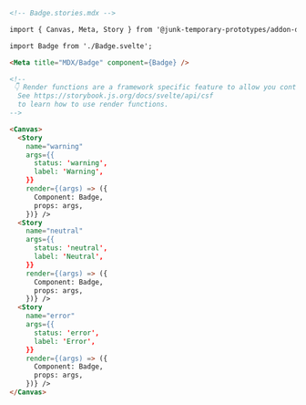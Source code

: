 ```md
<!-- Badge.stories.mdx -->

import { Canvas, Meta, Story } from '@junk-temporary-prototypes/addon-docs';

import Badge from './Badge.svelte';

<Meta title="MDX/Badge" component={Badge} />

<!--
 👇 Render functions are a framework specific feature to allow you control on how the component renders.
  See https://storybook.js.org/docs/svelte/api/csf
  to learn how to use render functions.
-->

<Canvas>
  <Story
    name="warning"
    args={{
      status: 'warning',
      label: 'Warning',
    }}
    render={(args) => ({
      Component: Badge,
      props: args,
    })} />
  <Story
    name="neutral"
    args={{
      status: 'neutral',
      label: 'Neutral',
    }}
    render={(args) => ({
      Component: Badge,
      props: args,
    })} />
  <Story
    name="error"
    args={{
      status: 'error',
      label: 'Error',
    }}
    render={(args) => ({
      Component: Badge,
      props: args,
    })} />
</Canvas>
```
